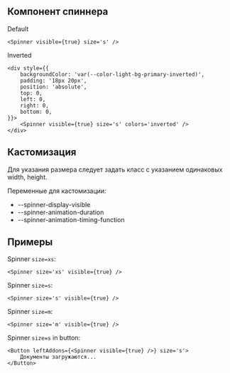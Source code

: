 ## Компонент спиннера

Default

```tsx live
<Spinner visible={true} size='s' />
```

Inverted

```tsx live
<div style={{
    backgroundColor: 'var(--color-light-bg-primary-inverted)',
    padding: '18px 20px',
    position: 'absolute',
    top: 0,
    left: 0,
    right: 0,
    bottom: 0,
}}>
    <Spinner visible={true} size='s' colors='inverted' />
</div>
```

<!-- Spacer -->

## Кастомизация

Для указания размера следует задать класс с указанием одинаковых width, height.

Переменные для кастомизации:

-   --spinner-display-visible
-   --spinner-animation-duration
-   --spinner-animation-timing-function

## Примеры

Spinner `size=xs`:

```tsx live
<Spinner size='xs' visible={true} />
```

Spinner `size=s`:

```tsx live
<Spinner size='s' visible={true} />
```

Spinner `size=m`:

```tsx live
<Spinner size='m' visible={true} />
```

Spinner `size=s` in button:

```tsx live
<Button leftAddons={<Spinner visible={true} />} size='s'>
    Документы загружаются...
</Button>
```
